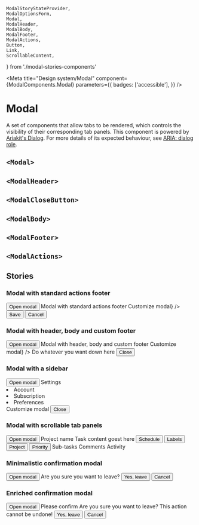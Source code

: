 


    ModalStoryStateProvider,
    ModalOptionsForm,
    Modal,
    ModalHeader,
    ModalBody,
    ModalFooter,
    ModalActions,
    Button,
    Link,
    ScrollableContent,
} from './modal-stories-components'

<Meta
    title="Design system/Modal"
    component={ModalComponents.Modal}
    parameters={{
        badges: ['accessible'],
    }}
/>

# Modal

A set of components that allow tabs to be rendered, which controls the visibility of their corresponding tab panels.
This component is powered by [Ariakit's Dialog](https://ariakit.org/components/dialog). For more details of its expected
behaviour, see [ARIA: dialog role](https://developer.mozilla.org/en-US/docs/Web/Accessibility/ARIA/Roles/dialog_role).

## `<Modal>`

<Description of={ModalComponents.Modal} />
<ArgsTable of={ModalComponents.Modal} />

## `<ModalHeader>`

<Description of={ModalComponents.ModalHeader} />
<ArgsTable of={ModalComponents.ModalHeader} />

## `<ModalCloseButton>`

<Description of={ModalComponents.ModalCloseButton} />
<ArgsTable of={ModalComponents.ModalCloseButton} />

## `<ModalBody>`

<Description of={ModalComponents.ModalBody} />
<ArgsTable of={ModalComponents.ModalBody} />

## `<ModalFooter>`

<Description of={ModalComponents.ModalFooter} />
<ArgsTable of={ModalComponents.ModalFooter} />

## `<ModalActions>`

<Description of={ModalComponents.ModalActions} />
<ArgsTable of={ModalComponents.ModalActions} />

## Stories

### Modal with standard actions footer

<Canvas withToolbar>
    <Story
        parameters={{ docs: { source: { type: 'dynamic' } } }}
        name="Modal with standard actions footer"
    >
        <ModalStoryStateProvider>
            <Button variant="primary" action="open">
                Open modal
            </Button>
            <Modal aria-label="Modal with standard actions footer">
                <ModalHeader>
                    <Heading level="1">Modal with standard actions footer</Heading>
                </ModalHeader>
                <ModalBody>
                    <ModalOptionsForm title={<Heading level="2">Customize modal</Heading>} />
                </ModalBody>
                <ModalActions>
                    <Button variant="primary">Save</Button>
                    <Button variant="secondary">Cancel</Button>
                </ModalActions>
            </Modal>
        </ModalStoryStateProvider>
    </Story>
</Canvas>

### Modal with header, body and custom footer

<Canvas withToolbar>
    <Story
        parameters={{ docs: { source: { type: 'dynamic' } } }}
        name="Modal with header, body and custom footer"
    >
        <ModalStoryStateProvider>
            <Button variant="primary" action="open">
                Open modal
            </Button>
            <Modal aria-label="Modal with header, body and custom footer">
                <ModalHeader>
                    <Heading level="1">Modal with header, body and custom footer</Heading>
                </ModalHeader>
                <ModalBody>
                    <ModalOptionsForm title={<Heading level="2">Customize modal</Heading>} />
                </ModalBody>
                <ModalFooter>
                    <Columns alignY="center">
                        <Column width="auto">
                            <Text weight="bold" size="subtitle">
                                Do whatever you want down here
                            </Text>
                        </Column>
                        <Column width="content">
                            <Button variant="primary">Close</Button>
                        </Column>
                    </Columns>
                </ModalFooter>
            </Modal>
        </ModalStoryStateProvider>
    </Story>
</Canvas>

### Modal with a sidebar

<Canvas withToolbar>
    <Story parameters={{ docs: { source: { type: 'dynamic' } } }} name="Modal with a sidebar">
        <ModalStoryStateProvider>
            <Button variant="primary" action="open">
                Open modal
            </Button>
            <Modal aria-label="Modal with a settings-like custom layout">
                <Columns height="full">
                    <Column width="content">
                        <Box height="full" background="selected">
                            <Box padding="medium">
                                <Heading level="1">Settings</Heading>
                            </Box>
                            <Stack as="ul" space="small" padding="medium" paddingRight="xxlarge">
                                <li>
                                    <Link href="/account">Account</Link>
                                </li>
                                <li>
                                    <Link href="/subscription">Subscription</Link>
                                </li>
                                <li>
                                    <Link href="/preferences">Preferences</Link>
                                </li>
                            </Stack>
                        </Box>
                    </Column>
                    <Column width="auto">
                        <Box height="full" display="flex" flexDirection="column">
                            <ModalHeader>
                                <Heading level="2">Customize modal</Heading>
                            </ModalHeader>
                            <ModalBody>
                                <ModalOptionsForm />
                            </ModalBody>
                            <ModalActions>
                                <Button variant="primary">Close</Button>
                            </ModalActions>
                        </Box>
                    </Column>
                </Columns>
            </Modal>
        </ModalStoryStateProvider>
    </Story>
</Canvas>

### Modal with scrollable tab panels

<Canvas withToolbar>
    <Story
        parameters={{ docs: { source: { type: 'dynamic' } } }}
        name="Modal with scrollable tab panels"
    >
        <ModalStoryStateProvider>
            <Button variant="primary" action="open">
                Open modal
            </Button>
            <Modal aria-label="Modal with scrollable tab panels">
                <ModalHeader>
                    <Link href="/">Project name</Link>
                </ModalHeader>
                <Box
                    overflow="hidden"
                    height="full"
                    padding="large"
                    paddingTop="small"
                    display="flex"
                    flexDirection="column"
                >
                    <Stack space="medium" paddingBottom="xxlarge">
                        <Heading level="1">Task content goest here</Heading>
                        <Inline space="medium">
                            <button type="button">Schedule</button>
                            <button type="button">Labels</button>
                            <button type="button">Project</button>
                            <button type="button">Priority</button>
                        </Inline>
                    </Stack>
                    <Tabs variant="plain">
                        <Box
                            paddingBottom="large"
                            style={{
                                borderBottom: '1px solid var(--reactist-divider-secondary)',
                            }}
                        >
                            <TabList aria-label="Multiple tablist example tabs">
                                <Tab id="tab1">Sub-tasks</Tab>
                                <Tab id="tab2">Comments</Tab>
                                <Tab id="tab3">Activity</Tab>
                            </TabList>
                        </Box>
                        <Box height="full" overflow="auto">
                            <TabPanel id="tab1">
                                <Box paddingX="small" paddingY="xlarge">
                                    <ScrollableContent label="Task" count={20} />
                                </Box>
                            </TabPanel>
                            <TabPanel id="tab2">
                                <Box paddingX="small" paddingY="xlarge">
                                    <ScrollableContent label="Comment" count={10} />
                                </Box>
                            </TabPanel>
                            <TabPanel id="tab3">
                                <Box paddingX="small" paddingY="xlarge">
                                    <ScrollableContent label="Activity" count={5} />
                                </Box>
                            </TabPanel>
                        </Box>
                    </Tabs>
                </Box>
            </Modal>
        </ModalStoryStateProvider>
    </Story>
</Canvas>

### Minimalistic confirmation modal

<Canvas withToolbar>
    <Story
        parameters={{ docs: { source: { type: 'dynamic' } } }}
        name="Minimalistic confirmation modal"
    >
        <ModalStoryStateProvider>
            <Button variant="primary" action="open">
                Open modal
            </Button>
            <Modal height="fitContent" aria-label="Confirmation modal" width="small">
                <Box padding="large">
                    <Text size="subtitle">Are you sure you want to leave?</Text>
                </Box>
                <ModalActions>
                    <Button variant="primary" size="small">
                        Yes, leave
                    </Button>
                    <Button variant="secondary" size="small">
                        Cancel
                    </Button>
                </ModalActions>
            </Modal>
        </ModalStoryStateProvider>
    </Story>
</Canvas>

### Enriched confirmation modal

<Canvas withToolbar>
    <Story
        parameters={{ docs: { source: { type: 'dynamic' } } }}
        name="Enriched confirmation modal"
    >
        <ModalStoryStateProvider>
            <Button variant="primary" action="open">
                Open modal
            </Button>
            <Modal height="fitContent" aria-label="Confirmation modal" width="small">
                <ModalHeader withDivider button={null}>
                    <Heading level="1">Please confirm</Heading>
                </ModalHeader>
                <ModalBody>
                    <Stack space="medium">
                        <Text size="subtitle" weight="bold">
                            Are you sure you want to leave?
                        </Text>
                        <Text size="subtitle" tone="danger">
                            This action cannot be undone!
                        </Text>
                    </Stack>
                </ModalBody>
                <ModalActions withDivider>
                    <Button variant="danger">Yes, leave</Button>
                    <Button variant="secondary">Cancel</Button>
                </ModalActions>
            </Modal>
        </ModalStoryStateProvider>
    </Story>
</Canvas>
